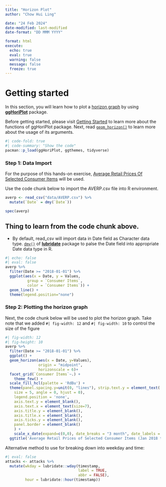 ```yaml
---
title: "Horizon Plot"
author: "Chow Hui Ling"

date: "24 Feb 2024"
date-modified: last-modified
date-format: "DD MMM YYYY"

format: html
execute: 
  echo: true
  eval: true
  warning: false
  message: false
  freeze: true
---
```


# Getting started

In this section, you will learn how to plot a [horizon graph](http://www.perceptualedge.com/articles/visual_business_intelligence/time_on_the_horizon.pdf) by using [**ggHoriPlot**](https://rivasiker.github.io/ggHoriPlot/index.html) package.

::: callout-tip
Before getting started, please visit [Getting Started](https://rivasiker.github.io/ggHoriPlot/articles/ggHoriPlot.html) to learn more about the functions of ggHoriPlot package. Next, read [`geom_horizon()`](https://rivasiker.github.io/ggHoriPlot/reference/geom_horizon.html) to learn more about the usage of its arguments.
:::

```r
#| code-fold: true
#| code-summary: "Show the code"
pacman::p_load(ggHoriPlot, ggthemes, tidyverse)
```


### Step 1: Data Import

For the purpose of this hands-on exercise, [Average Retail Prices Of Selected Consumer Items](https://tablebuilder.singstat.gov.sg/table/TS/M212891) will be used.

Use the code chunk below to import the AVERP.csv file into R environment.

```r
averp <- read_csv("data/AVERP.csv") %>%
  mutate(`Date` = dmy(`Date`))

spec(averp)
```

::: callout-tip
# Thing to learn from the code chunk above.

-   By default, read_csv will import data in Date field as Character data type. [`dmy()`](https://lubridate.tidyverse.org/reference/ymd.html) of [**lubridate**](https://lubridate.tidyverse.org/index.html) package to palse the Date field into appropriate Date data type in R.
:::

```r
#| echo: false
#| eval: false
averp %>% 
  filter(Date >= "2018-01-01") %>%
  ggplot(aes(x = Date, y = Values,
          group = `Consumer Items`,
          color = `Consumer Items`)) + 
  geom_line() +
  theme(legend.position="none")
```

### Step 2: Plotting the horizon graph

Next, the code chunk below will be used to plot the horizon graph.
Take note that we added `#| fig-width: 12` and `#| fig-width: 10` to control the size of the figure

```r
#| fig-width: 12
#| fig-height: 10
averp %>% 
  filter(Date >= "2018-01-01") %>%
  ggplot() +
  geom_horizon(aes(x = Date, y=Values), 
               origin = "midpoint", 
               horizonscale = 6)+
  facet_grid(`Consumer Items`~.) +
    theme_few() +
  scale_fill_hcl(palette = 'RdBu') +
  theme(panel.spacing.y=unit(0, "lines"), strip.text.y = element_text(
    size = 5, angle = 0, hjust = 0),
    legend.position = 'none',
    axis.text.y = element_blank(),
    axis.text.x = element_text(size=7),
    axis.title.y = element_blank(),
    axis.title.x = element_blank(),
    axis.ticks.y = element_blank(),
    panel.border = element_blank()
    ) +
    scale_x_date(expand=c(0,0), date_breaks = "3 month", date_labels = "%b%y") +
  ggtitle('Average Retail Prices of Selected Consumer Items (Jan 2018 to Dec 2022)')
```

Alternative method to use for breaking down into weekday and time:

```r
#| eval: false
attacks <- attacks %>%
  mutate(wkday = lubridate::wday(timestamp,
                                 label = TRUE,
                                 abbr = FALSE),
         hour = lubridate::hour(timestamp))

```